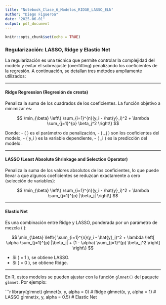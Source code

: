 ```yaml
---
title: "Notebook_Clase_6_Modelos_RIDGE_LASSO_ELN"
author: "Diego Figueroa"
date: "2025-06-01"
output: pdf_document
---
```


```r
knitr::opts_chunk$set(echo = TRUE)
```


### Regularización: LASSO, Ridge y Elastic Net

La regularización es una técnica que permite controlar la complejidad del modelo y evitar el sobreajuste (overfitting) penalizando los coeficientes de la regresión. A continuación, se detallan tres métodos ampliamente utilizados:

---

#### Ridge Regression (Regresión de cresta)

Penaliza la suma de los cuadrados de los coeficientes. La función objetivo a minimizar es:

$$
\min_{\beta} \left\{ \sum_{i=1}^{n}(y_i - \hat{y}_i)^2 + \lambda \sum_{j=1}^{p} \beta_j^2 \right\}
$$

Donde:
- \( \lambda \) es el parámetro de penalización,
- \( \beta_j \) son los coeficientes del modelo,
- \( y_i \) es la variable dependiente,
- \( \hat{y}_i \) es la predicción del modelo.

---

#### LASSO (Least Absolute Shrinkage and Selection Operator)

Penaliza la suma de los valores absolutos de los coeficientes, lo que puede llevar a que algunos coeficientes se reduzcan exactamente a cero (selección de variables):

$$
\min_{\beta} \left\{ \sum_{i=1}^{n}(y_i - \hat{y}_i)^2 + \lambda \sum_{j=1}^{p} |\beta_j| \right\}
$$

---

#### Elastic Net

Es una combinación entre Ridge y LASSO, ponderada por un parámetro de mezcla \( \alpha \in [0, 1] \):

$$
\min_{\beta} \left\{ \sum_{i=1}^{n}(y_i - \hat{y}_i)^2 + \lambda \left[ \alpha \sum_{j=1}^{p} |\beta_j| + (1 - \alpha) \sum_{j=1}^{p} \beta_j^2 \right] \right\}
$$

- Si \( \alpha = 1 \), se obtiene LASSO.
- Si \( \alpha = 0 \), se obtiene Ridge.

---

En R, estos modelos se pueden ajustar con la función `glmnet()` del paquete `glmnet`. Por ejemplo:

```r
library(glmnet)
glmnet(x, y, alpha = 0)   # Ridge
glmnet(x, y, alpha = 1)   # LASSO
glmnet(x, y, alpha = 0.5) # Elastic Net